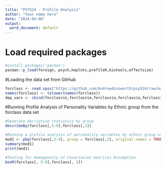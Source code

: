 ---
title: "PSY524 - Profile Analysis"
author: "Your name here"
date: "2024-04-08"
output:
  word_document: default
---

# Load required packages
```{r Load Packages}
#install.packages('pacman')
pacman::p_load(foreign, psych,heplots,profileR,biotools,effectsize)
```

#Loading the data set from GitHub
```{r Load Data}
forclass <- read.spss("https://github.com/AndrewAinsworth/psy524/raw/master/LabAssignments/Lab07/forclass.sav", use.value.label=FALSE, to.data.frame=TRUE)
names(forclass) <- tolower(names(forclass))
dep_vars <- cbind(forclass$n,forclass$e,forclass$o,forclass$a,forclass$c)
```

#Running Profile Analysis of Personality Variables by Ethnic group from the forclass data set
```{r analysis}
#Generate decriptive statistics by group
describeBy(forclass[,5:9],forclass[,2])

#Running a profile analysis of personality variables by ethnic group using profileR PBG 
mod1 <- pbg(forclass[,5:9], group = forclass[,2], original.names = TRUE, profile.plot = TRUE)
summary(mod1)
print(mod1)

#Testing for Homogeneity of Covariances matrices Assumption
boxM(forclass[, 5:9],forclass[, 2])
```